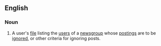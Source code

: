 {{also|killfile}}

==English==

===Noun===
{{wikipedia}}
{{en-noun}}

# {{lb|en|Usenet}} A user's [[file]] listing the [[user]]s of a [[newsgroup]] whose [[posting]]s are to be [[ignore]]d, or other criteria for ignoring posts.
#: {{synonyms|en|bozo filter|q1=slang}}